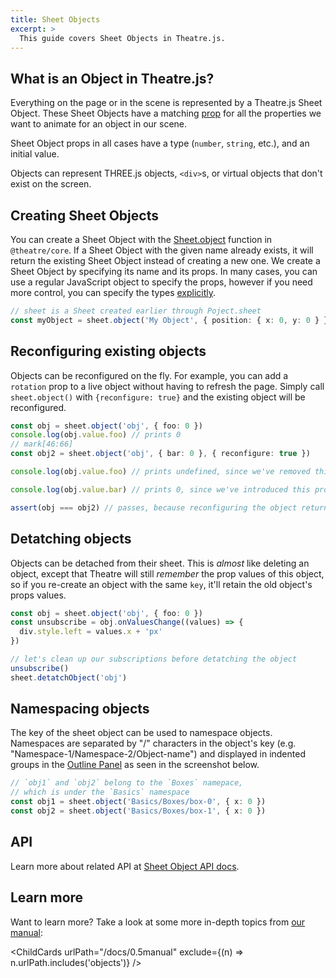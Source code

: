 ```yaml
---
title: Sheet Objects
excerpt: >
  This guide covers Sheet Objects in Theatre.js.
---
```


## What is an Object in Theatre.js?

Everything on the page or in the scene is represented by a Theatre.js Sheet Object.
These Sheet Objects have a matching [prop](/docs/0.5/manual/prop-types) for all the properties we want to animate for an object in our scene.

Sheet Object props in all cases have a type (`number`, `string`, etc.), and an initial value.

Objects can represent THREE.js objects, `<div>`s, or virtual objects that don't exist on the screen.

## Creating Sheet Objects

You can create a Sheet Object with the [Sheet.object](/docs/0.5/api/core#sheet.object) function in `@theatre/core`.
If a Sheet Object with the given name already exists, it will return the existing Sheet Object instead of creating a new one.
We create a Sheet Object by specifying its name and its props. In many cases, you can use a regular JavaScript object to specify the props,
however if you need more control, you can specify the types [explicitly](/docs/0.5/manual/prop-types).

```ts
// sheet is a Sheet created earlier through Poject.sheet
const myObject = sheet.object('My Object', { position: { x: 0, y: 0 } })
```

## Reconfiguring existing objects <Since version="0.5.1" />

Objects can be reconfigured on the fly. For example, you can add a `rotation` prop to a live object without having to refresh the page.
Simply call `sheet.object()` with `{reconfigure: true}` and the existing object will be reconfigured.

```ts
const obj = sheet.object('obj', { foo: 0 })
console.log(obj.value.foo) // prints 0
// mark[46:66]
const obj2 = sheet.object('obj', { bar: 0 }, { reconfigure: true })

console.log(obj.value.foo) // prints undefined, since we've removed this prop via reconfiguring the object

console.log(obj.value.bar) // prints 0, since we've introduced this prop by reconfiguring the object

assert(obj === obj2) // passes, because reconfiguring the object returns the same object
```

## Detatching objects <Since version="0.5.1" />

Objects can be detached from their sheet. This is _almost_ like deleting an object, except that Theatre will still _remember_ the prop values of this object, so if you re-create an object with the same `key`, it'll retain the old object's props values.

```ts
const obj = sheet.object('obj', { foo: 0 })
const unsubscribe = obj.onValuesChange((values) => {
  div.style.left = values.x + 'px'
})

// let's clean up our subscriptions before detatching the object
unsubscribe()
sheet.detatchObject('obj')
```

## Namespacing objects

The key of the sheet object can be used to namespace objects.
Namespaces are separated by "/" characters in the object's key (e.g. "Namespace-1/Namespace-2/Object-name") and displayed in indented groups in the [Outline Panel](/docs/0.5/manual/Studio#outline-panel) as seen in the screenshot below.

```ts
// `obj1` and `obj2` belong to the `Boxes` namepace,
// which is under the `Basics` namespace
const obj1 = sheet.object('Basics/Boxes/box-0', { x: 0 })
const obj2 = sheet.object('Basics/Boxes/box-1', { x: 0 })
```

<Screenshot src="/images/docs/0.5/manual/objects/namespacing.png" alt="Namespacing" />

## API

Learn more about related API at [Sheet Object API docs](/docs/0.5/api/core#object).

## Learn more

Want to learn more?
Take a look at some more in-depth topics from [our manual](/docs/0.5/manual):

<ChildCards urlPath="/docs/0.5manual" exclude={(n) => n.urlPath.includes('objects')} />
